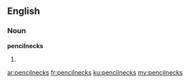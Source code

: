 ==English==

===Noun===
'''pencilnecks'''

# {{plural of|pencilneck}}

[[ar:pencilnecks]]
[[fr:pencilnecks]]
[[ku:pencilnecks]]
[[my:pencilnecks]]
